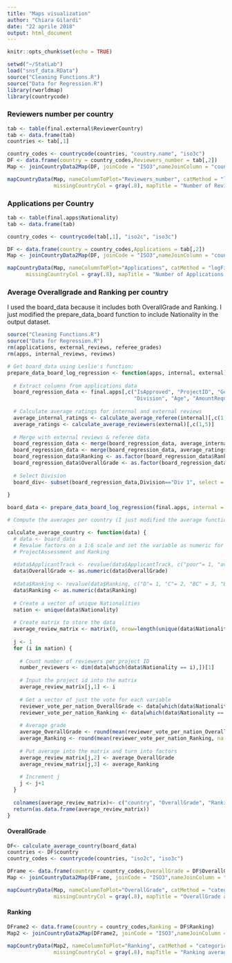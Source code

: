 ```yaml
---
title: "Maps visualization"
author: "Chiara Gilardi"
date: "22 aprile 2018"
output: html_document
---
```


```r
knitr::opts_chunk$set(echo = TRUE)
```

```r
setwd("~/StatLab")
load("snsf_data.RData")
source("Cleaning Functions.R")
source("Data for Regression.R")
library(rworldmap)
library(countrycode)
```

### Reviewers number per country 

```r
tab <- table(final.external$ReviewerCountry)
tab <- data.frame(tab)
countries <- tab[,1]

country_codes <- countrycode(countries, "country.name", "iso3c")
DF <- data.frame(country = country_codes,Reviewers_number = tab[,2])
Map <- joinCountryData2Map(DF, joinCode = "ISO3",nameJoinColumn = "country")

mapCountryData(Map, nameColumnToPlot="Reviewers_number", catMethod = "logFixedWidth",
               missingCountryCol = gray(.8), mapTitle = "Number of Reviewers per Country")
```


### Applications per Country

```r
tab <- table(final.apps$Nationality)
tab <- data.frame(tab)

country_codes <- countrycode(tab[,1], "iso2c", "iso3c")

DF <- data.frame(country = country_codes,Applications = tab[,2])
Map <- joinCountryData2Map(DF, joinCode = "ISO3",nameJoinColumn = "country")

mapCountryData(Map, nameColumnToPlot="Applications", catMethod = "logFixedWidth",
      missingCountryCol = gray(.8), mapTitle = "Number of Applications per Country")
```

### Average Overallgrade and Ranking per country

I used the board_data because it includes both OverallGrade and Ranking. I just modified the prepare_data_board function to include Nationality in the output dataset.

```r
source("Cleaning Functions.R")
source("Data for Regression.R")
rm(applications, external_reviews, referee_grades)
rm(apps, internal_reviews, reviews)

# Get board_data using Leslie's function:
prepare_data_board_log_regression <- function(apps, internal, external) {
  
  # Extract columns from applications data
  board_regression_data <- final.apps[,c("IsApproved", "ProjectID", "Gender","Nationality", 
                                         "Division", "Age", "AmountRequested")]
  
  # Calculate average ratings for internal and external reviews
  average_internal_ratings <- calculate_average_referee(internal)[,c(1,4)]
  average_ratings <- calculate_average_reviewers(external)[,c(1,5)]
  
  # Merge with external reviews & referee data
  board_regression_data <- merge(board_regression_data, average_internal_ratings, by = "ProjectID")
  board_regression_data <- merge(board_regression_data, average_ratings, by = "ProjectID")
  board_regression_data$Ranking <- as.factor(board_regression_data$Ranking)
  board_regression_data$OverallGrade <- as.factor(board_regression_data$OverallGrade)
  
  # Select Division
  board_div<- subset(board_regression_data,Division=="Div 1", select = -Division)
  
}

board_data <- prepare_data_board_log_regression(final.apps, internal = final.internal, external = final.external)
```

```r
# Compute the averages per country (I just modified the average function):

calculate_average_country <- function(data) {
  # data <- board_data
  # Revalue factors on a 1:6 scale and set the variable as numeric for ApplicantTrack, 
  # ProjectAssessment and Ranking
  
  #data$ApplicantTrack <- revalue(data$ApplicantTrack, c("poor"= 1, "average"= 2, "good" = 3, "very good" = 4, "excellent" = 5, "outstanding" = 6))
  data$OverallGrade <- as.numeric(data$OverallGrade)
  
  #data$Ranking <- revalue(data$Ranking, c("D"= 1, "C"= 2, "BC" = 3, "B" = 4, "AB" = 5, "A" = 6))
  data$Ranking <- as.numeric(data$Ranking)
  
  # Create a vector of unique Nationalities
  nation <- unique(data$Nationality)
 
  # Create matrix to store the data
  average_review_matrix <- matrix(0, nrow=length(unique(data$Nationality)), ncol=3)
  
  j <- 1
  for (i in nation) {
    
    # Count number of reviewers per project ID
    number_reviewers <- dim(data[which(data$Nationality == i),])[1] 
    
    # Input the project id into the matrix
    average_review_matrix[j,1] <- i 
    
    # Get a vector of just the vote for each variable
    reviewer_vote_per_nation_OverallGrade <- data[which(data$Nationality == i),]$OverallGrade
    reviewer_vote_per_nation_Ranking <- data[which(data$Nationality == i),]$Ranking
    
    # Average grade
    average_OverallGrade <- round(mean(reviewer_vote_per_nation_OverallGrade, na.rm = TRUE),0)
    average_Ranking <- round(mean(reviewer_vote_per_nation_Ranking, na.rm = TRUE),0)
    
    # Put average into the matrix and turn into factors
    average_review_matrix[j,2] <- average_OverallGrade
    average_review_matrix[j,3] <- average_Ranking
    
    # Increment j
    j <- j+1
  }
  
  colnames(average_review_matrix)<- c("country", "OverallGrade", "Ranking")
  return(as.data.frame(average_review_matrix))
}
```

#### OverallGrade

```r
DF<- calculate_average_country(board_data)
countries <- DF$country
country_codes <- countrycode(countries, "iso2c", "iso3c")

DFrame <- data.frame(country = country_codes,OverallGrade = DF$OverallGrade)
Map <- joinCountryData2Map(DFrame, joinCode = "ISO3",nameJoinColumn = "country")

mapCountryData(Map, nameColumnToPlot="OverallGrade", catMethod = "categorical",
               missingCountryCol = gray(.8), mapTitle = "OverallGrade average per Country")
```

#### Ranking

```r
DFrame2 <- data.frame(country = country_codes,Ranking = DF$Ranking)
Map2 <- joinCountryData2Map(DFrame2, joinCode = "ISO3",nameJoinColumn = "country")

mapCountryData(Map2, nameColumnToPlot="Ranking", catMethod = "categorical",
               missingCountryCol = gray(.8), mapTitle = "Ranking average per Country")
```

